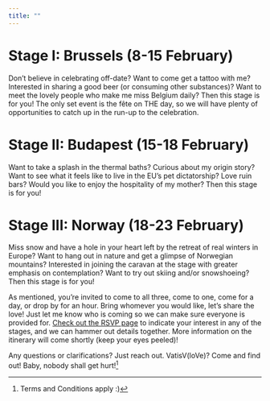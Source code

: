 ```yaml
---
title: ""
---
```


# Stage I: Brussels (8-15 February)

Don't believe in celebrating off-date? Want to come get a tattoo with me? Interested in sharing a good beer (or consuming other substances)? Want to meet the lovely people who make me miss Belgium daily? Then this stage is for you! The only set event is the fête on THE day, so we will have plenty of opportunities to catch up in the run-up to the celebration.

# Stage II: Budapest (15-18 February)

Want to take a splash in the thermal baths? Curious about my origin story? Want to see what it feels like to live in the EU's pet dictatorship? Love ruin bars? Would you like to enjoy the hospitality of my mother? Then this stage is for you!

# Stage III: Norway (18-23 February)

Miss snow and have a hole in your heart left by the retreat of real winters in Europe? Want to hang out in nature and get a glimpse of Norwegian mountains? Interested in joining the caravan at the stage with greater emphasis on contemplation? Want to try out skiing and/or snowshoeing? Then this stage is for you!

As mentioned, you're invited to come to all three, come to one, come for a day, or drop by for an hour. Bring whomever you would like, let's share the love! Just let me know who is coming so we can make sure everyone is provided for. [Check out the RSVP page](about.qmd){.text-secondary} to indicate your interest in any of the stages, and we can hammer out details together. More information on the itinerary will come shortly (keep your eyes peeled)!

Any questions or clarifications? Just reach out. VatisV(loVe)? Come and find out! Baby, nobody shall get hurt![^1]

[^1]: Terms and Conditions apply :)

